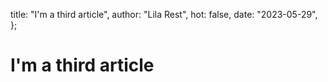   title: "I'm a third article",
  author: "Lila Rest",
  hot: false,
  date: "2023-05-29",
};

# I'm a third article
